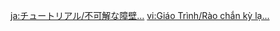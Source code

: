 {{Tutorial
|title    = Inexplicable Barrier...
|subtitle = Exploration Knowledge
|type     = Adventure
|icon     = Icon Tutorial Combat.png
|about    = Thunder Barrier
|image1   = Tutorial Adventure Inexplicable Barrier... 1.png
|text1    = A kind of impenetrable shield known in Inazuma as a Thunder Barrier.<br />For some mysterious reason, receiving the acknowledgment of {{Color|help|Electrograna}} and carrying them with you allows you to pass through some such barriers unimpeded.
|image2   = Tutorial Adventure Inexplicable Barrier... 2.png
|text2    = However, some strong barriers can only be traversed with much stronger Electrograna. Perhaps offering {{Color|help|Electro Sigils}} to the Sacred Sakura at the Grand Narukami Shrine will one day allow you to pass through all areas shut off by Thunder Barriers.
|image3   = Tutorial Adventure Inexplicable Barrier... 3.png
|text3    = Some Thunder Barriers seal Thunderstones within them. These fragments of raw, unbridled energy can be temporarily suppressed with Electrograna.<br />While a Thunderstone is suppressed, the Thunder Barrier around it is removed.
|sort     = 6113
}}

[[ja:チュートリアル/不可解な障壁…]]
[[vi:Giáo Trình/Rào chắn kỳ lạ...]]